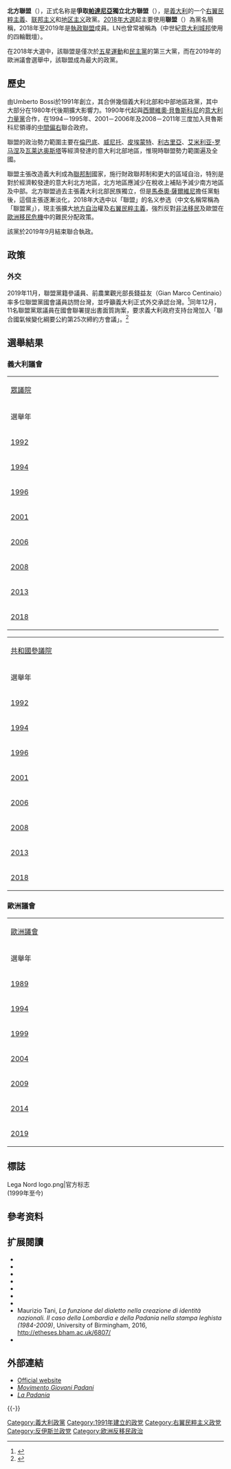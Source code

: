 {{Infobox political party
|name=北方聯盟 
|name_native      = Lega Nord
|logo               = [[File:Lega_Nord_logo.png|180px]]
|leader1_title      = 联邦书记
|leader1_name       = [[馬泰奧·薩爾維尼|馬泰奧·薩爾維尼]]
|leader2_title      = 联邦主席
|leader2_name       = [[翁貝托·博西|翁貝托·博西]]
|founded            = 1989年12月4日{{small|（政党联盟）}}<br/>1991年1月8日{{small|（政党）}}
|dissolved          = 
|merger             = {{le|威尼托聯盟|Liga Veneta}}<br/>{{le|倫巴底聯盟 (政黨)|Lega Lombarda|倫巴底聯盟}}<br/>{{le|皮埃蒙特北方聯盟|Lega Nord Piemont|自治皮埃蒙特}}<br/>{{le|利古里亞北方聯盟|Lega Nord Liguria|利古里亞聯盟}}<br/>{{le|艾米利亞北方聯盟|Lega Nord Emilia|艾米利亞—羅馬涅聯盟}}<br/>{{le|托斯卡納北方聯盟|Lega Nord Toscana|托斯卡納聯盟}}
|headquarters       = via Bellerio, 41<br/>20161 [[米蘭|米蘭]]
|newspaper          = 《帕达尼亚》
|membership_year    = 2013年
|membership         = 12,200<ref>G. Passarelli - D. Tuorto, Lega & Padania. Storie e luoghi delle camicie verdi, il Mulino.</ref>
|youth_wing         = {{le|青年帕达尼亚人运动|Young Padanians Movement|青年联盟}}
|ideology           = [[聯邦主義|聯邦主義]]<ref name="Spektorowski">{{Citation |first=Alberto |last=Spektorowski |title=Ethonregionalism: The Intellectual New Right and the Lega Nord |journal=The Global Review of Ethnopolitics |volume=2 |number=3 |date=March 2003 |pages=55–70 |url=http://scandinavian.wisc.edu/dubois/Courses_folder/Identitiescourse/Spektorowski.pdf |doi=10.1080/14718800308405144 |accessdate=2014-09-11 |archive-date=2011-09-30 |archive-url=https://web.archive.org/web/20110930095138/http://scandinavian.wisc.edu/dubois/Courses_folder/Identitiescourse/Spektorowski.pdf |dead-url=no }}</ref><ref>*{{Citation |first=Michel |last=Huysseune |title=Modernity and Secession: The Social Sciences and the Political Discourse of the Lega Nord in Italy |publisher=Berghahn Books |year=2006 |page=192 |url=http://books.google.co.uk/books?id=pqMA6_QgD1gC&pg=PA192&dq=lega+nord+federalist&hl=en&sa=X&ei=xXJnT-a-H9CzhAfdn-GvCA&ved=0CDIQ6AEwAA#v=onepage&q=lega%20nord%20federalist&f=false |accessdate=2014-09-11 |archive-date=2014-10-20 |archive-url=https://web.archive.org/web/20141020074212/http://books.google.co.uk/books?id=pqMA6_QgD1gC&pg=PA192&dq=lega+nord+federalist&hl=en&sa=X&ei=xXJnT-a-H9CzhAfdn-GvCA&ved=0CDIQ6AEwAA#v=onepage&q=lega%20nord%20federalist&f=false |dead-url=no }}
*{{Citation |first=Hans-Georg |last=Betz |title=Against Rome: The Lega Nord |work=The New Politics of the Right |publisher=Palgrave Macmillan |year=1998 |page=55 |url=http://books.google.com/books?id=H9cGkDJgW7wC&pg=PA45&dq=lega+nord+populist&hl=en&sa=X&ei=u2xXT6qSH-TT0QXO4MjqDQ&redir_esc=y#v=onepage&q=lega%20nord%20populist&f=false |accessdate=2014-09-11 |archive-date=2014-01-07 |archive-url=https://web.archive.org/web/20140107164818/http://books.google.com/books?id=H9cGkDJgW7wC&pg=PA45&dq=lega+nord+populist&hl=en&sa=X&ei=u2xXT6qSH-TT0QXO4MjqDQ&redir_esc=y#v=onepage&q=lega%20nord%20populist&f=false |dead-url=no }}</ref><br/>[[地区主义|地区主义]]<ref name="LottaGoverno">{{Citation |first1=Daniele |last1=Albertazzi |first2=Duncan |last2=McDonnell |first3=James L. |last3=Newell |title=Di lotta e di governo: The Lega Nord and Rifondazione Comunista in office |journal=Party Politics |date=July 2011 |volume=17 |number=4 |pages=471–487 |url=http://usir.salford.ac.uk/10399/3/PSA_Paper_-_Di_lotta_e_di_governo_21_March.pdf |doi=10.1177/1354068811400523 |accessdate=2014-09-11 |archive-date=2013-05-11 |archive-url=https://web.archive.org/web/20130511095715/http://usir.salford.ac.uk/10399/3/PSA_Paper_-_Di_lotta_e_di_governo_21_March.pdf |dead-url=no }}</ref><ref name="CottaVerzichelli2007">{{cite book|first1=Maurizio|last1=Cotta|first2=Luca|last2=Verzichelli|title=Political Institutions in Italy|url=http://books.google.com/books?id=G-FAZHBDqggC&pg=PA39|accessdate=2013-07-16|year=2007|publisher=Oxford University Press|isbn=978-0-19-928470-2|pages=39–|archive-date=2014-01-01|archive-url=https://web.archive.org/web/20140101135207/http://books.google.com/books?id=G-FAZHBDqggC&pg=PA39|dead-url=no}}</ref><ref>*{{Citation |first=Rune Dahl |last=Fitjar |title=The Rise of Regionalism: Causes of regional mobilisation in Western Europe |publisher=Routledge |year=2010 |page=143 |url=http://books.google.co.uk/books?id=hg1hekvnlCIC&pg=PA143&dq=lega+nord+regionalist&hl=en&sa=X&ei=DHNnT4eYGMeGhQeGwv2kCA&ved=0CDwQ6AEwAg#v=onepage&q=lega%20nord%20regionalist&f=false |accessdate=2014-09-11 |archive-date=2013-12-16 |archive-url=https://web.archive.org/web/20131216173707/http://books.google.co.uk/books?id=hg1hekvnlCIC&pg=PA143&dq=lega+nord+regionalist&hl=en&sa=X&ei=DHNnT4eYGMeGhQeGwv2kCA&ved=0CDwQ6AEwAg#v=onepage&q=lega%20nord%20regionalist&f=false |dead-url=no }}
*{{Citation |first=Benito |last=Giordano |title=Italian regionalism or ‘Padanian’ nationalism — the political project of the Lega Nord in Italian politics |work=Regions and Regionalism in Europe |publisher=Edward Elgar Publishing |year=2004 |pages=378–404 |url=http://books.google.co.uk/books?id=6meikazgxksC&pg=PA378&dq=lega+nord+regionalist&hl=en&sa=X&ei=goBnT6HtEMiAhQel2PmgCA&ved=0CEMQ6AEwAw#v=onepage&q=lega%20nord%20regionalist&f=false |accessdate=2014-09-11 |archive-date=2014-10-20 |archive-url=https://web.archive.org/web/20141020073645/http://books.google.co.uk/books?id=6meikazgxksC&pg=PA378&dq=lega+nord+regionalist&hl=en&sa=X&ei=goBnT6HtEMiAhQel2PmgCA&ved=0CEMQ6AEwAw#v=onepage&q=lega%20nord%20regionalist&f=false |dead-url=no }}</ref><br>[[保守主义|保守主义]]<ref>{{bulleted list
|{{cite book|title=The Re-invention of the European Radical Right|year=2011|page=101|first=Andrej|last=Zaslove|publisher=McGill-Queen's Press}}
|{{Cite news|work=[[The_Local|The Local]]|title=Italian watchdog blocks Salvini's attempt to put 'mother and father' on kids' ID cards|date=2018-11-16|url=https://www.thelocal.it/20181116/data-protection-matteo-salvini-mother-and-father-on-childrens-id-cards|accessdate=2021-08-26|archive-date=2021-03-08|archive-url=https://web.archive.org/web/20210308131314/https://www.thelocal.it/20181116/data-protection-matteo-salvini-mother-and-father-on-childrens-id-cards/}}
|{{cite news|work=[[Reuters|Reuters]]|title=Italy's Salvini asserts 'natural family' in move against same-sex parents|date=2018-08-10|url=https://www.reuters.com/article/us-italy-politics-family-idUSKBN1KV1S6|accessdate=2021-08-26|archive-date=2021-03-08|archive-url=https://web.archive.org/web/20210308135502/https://www.reuters.com/article/us-italy-politics-family-idUSKBN1KV1S6}}}}</ref><br/>[[民粹主义|民粹主义]]<ref name="LottaGoverno"/><ref name="Tarchi">{{Citation |first=Marco |last=Tarchi |title=Recalcitrant Allies: The Conflicting Foreign Policy Agenda of the Alleanza Nazionale and the Lega Nord |work=Europe for the Europeans |publisher=Ashgate |year=2007 |page=187 |url=http://books.google.com/books?id=jXR5GzqvmyYC&pg=PA187&dq=lega+nord+populist&hl=en&sa=X&ei=u2xXT6qSH-TT0QXO4MjqDQ&redir_esc=y#v=onepage&q=lega%20nord%20populist&f=false |accessdate=2014-09-11 |archive-date=2014-06-13 |archive-url=https://web.archive.org/web/20140613052724/http://books.google.com/books?id=jXR5GzqvmyYC&pg=PA187&dq=lega+nord+populist&hl=en&sa=X&ei=u2xXT6qSH-TT0QXO4MjqDQ&redir_esc=y#v=onepage&q=lega%20nord%20populist&f=false |dead-url=no }}</ref><ref>*{{Citation |first=Patricia |last=Chiantera-Stutte |title=Leadership, Ideology, and Anti-European Politics in the Italian Lega Nord |work=Challenges to Consensual Politics |publisher=P.I.E.-Peter Land |year=2005 |page=127 |url=http://books.google.com/books?id=Rwofe0Zg8MQC&pg=PA127&dq=lega+nord+populist&hl=en&sa=X&ei=u2xXT6qSH-TT0QXO4MjqDQ&redir_esc=y#v=onepage&q=lega%20nord%20populist&f=false |accessdate=2014-09-11 |archive-date=2014-06-13 |archive-url=https://web.archive.org/web/20140613050420/http://books.google.com/books?id=Rwofe0Zg8MQC&pg=PA127&dq=lega+nord+populist&hl=en&sa=X&ei=u2xXT6qSH-TT0QXO4MjqDQ&redir_esc=y#v=onepage&q=lega%20nord%20populist&f=false |dead-url=no }}
*{{Citation |first1=Carlo |last1=Ruzza |first2=Stefano |last2=Fella |title=Re-inventing the Italian Right: Territorial politics, populism and 'post-fascism' |publisher=Routledge |year=2009 |page=1 |url=http://books.google.it/books?id=R6CjdfEXpPUC&printsec=frontcover&dq=Re-incenting+the+Italian+Right&hl=en&sa=X&ei=qHFXT-PnJ4fD0QXLrZzNDQ&redir_esc=y#v=onepage&q=lega%20nord%20populist&f=false |accessdate=2014-09-11 |archive-date=2013-12-13 |archive-url=https://web.archive.org/web/20131213043435/http://books.google.it/books?id=R6CjdfEXpPUC&printsec=frontcover&dq=Re-incenting+the+Italian+Right&hl=en&sa=X&ei=qHFXT-PnJ4fD0QXLrZzNDQ&redir_esc=y#v=onepage&q=lega%20nord%20populist&f=false |dead-url=no }}
*{{Citation |first=Thomas W. |last=Gold |title=The Lega Nord and Contemporary Politics in Italy |publisher=Palgrave Macmillan |year=2003}}</ref><br>[[歐洲懷疑主義|歐洲懷疑主義]]<ref>{{Cite book |first=Susannah |last=Verney |title=Euroscepticism in Southern Europe: A Diachronic Perspective |publisher=Routledge |year=2013 |page=13}}</ref>
|position           = [[右翼|右翼]]<ref>{{Cite web |url=http://euobserver.com/eu-elections/124366 |title=Right-wing MEPs to form new constellations in EU parliament |accessdate=2014-09-11 |archive-date=2014-07-02 |archive-url=https://web.archive.org/web/20140702235728/http://euobserver.com/eu-elections/124366 |dead-url=no }}</ref><ref>{{Cite web |url=http://www.eunews.it/en/2014/01/15/european-parliament-elections-the-italian-lega-nord-chooses-le-pens-extreme-right-wing-party/11867 |title=European Parliament Elections: the Italian Lega Nord chooses Le Pen’s extreme right-wing party |access-date=2014-09-11 |archive-url=https://web.archive.org/web/20140305035030/http://www.eunews.it/en/2014/01/15/european-parliament-elections-the-italian-lega-nord-chooses-le-pens-extreme-right-wing-party/11867 |archive-date=2014-03-05 |dead-url=yes }}</ref>至[[极右翼|极右翼]]
|colours            = {{colorbox|{{Party meta/color/北方聯盟 (義大利)}}}} [[綠色|綠色]]
|national           = [[中右联盟|中右联盟]]
|international      = [[運動_(民粹主義團體)|運動]]
| affiliation1_title = 南方組織
| affiliation1       = {{le|我們與薩爾維尼|Us with Salvini}}<br>{{nowrap|{{le|薩爾維尼競選總理聯盟|Lega per Salvini Premier}}}}
| european           = {{plainlist|
*[[欧洲自由联盟|欧洲自由联盟]] <small>(1989–1994)
*[[歐洲爭取自由聯盟|歐洲爭取自由聯盟]] {{small|(2013–2014)}}<ref>{{cite web |url=http://conservative-headlines.com/2014/05/lega-nord-formerly-switches-to-new-le-penwilders-alliance/ |title=Lega Nord formerly switches to new Le Pen/Wilders Alliance |accessdate=2015-08-06 |date=2014-05-29 |archive-date=2015-10-18 |archive-url=https://web.archive.org/web/20151018133552/http://conservative-headlines.com/2014/05/lega-nord-formerly-switches-to-new-le-penwilders-alliance/ |dead-url=no }}</ref><ref>{{cite web |url=http://www.polisblog.it/post/212433/elezioni-europee-2014-eaf-il-manifesto-marine-le-pen |language=it |title=Eaf: Il Manifesto di Marine Le Pen |website=polisblog.it |accessdate=2015-08-06 |date=2014-03-05 |archive-date=2020-09-20 |archive-url=https://web.archive.org/web/20200920021007/https://www.polisblog.it/post/212433/elezioni-europee-2014-eaf-il-manifesto-marine-le-pen |dead-url=no }}</ref>
*[[认同与民主党|认同与民主党]] {{small|(2014至今)}}<ref>{{Cite web |url=https://www.bbc.com/news/world-europe-47854288 |title=存档副本 |accessdate=2019-07-07 |archive-date=2020-12-17 |archive-url=https://web.archive.org/web/20201217064204/https://www.bbc.com/news/world-europe-47854288 |dead-url=no }}</ref>}}
|europarl           = 
*{{le|彩虹党团 (1989年)|Rainbow Group (1989–1994)|彩虹党团}} <small>(1989–94)</small>
*[[欧洲自由民主改革党|欧洲自由民主改革党]] <small>(1994–97)</small>
*{{le|独立人士技术党团 (1999年)|Technical Group of Independents (1999–2001)|独立人士技术党团}} <small>(1999–2001)</small>
*{{le|独立/民主|Independence/Democracy}} <small>(2004–06)</small>
*{{le|争取民族欧洲联盟|Union for Europe of the Nations}} <small>(2007–09)</small>
*[[自由和民主欧洲|自由和民主欧洲]] <small>(2009–2014)</small>
*[[无所属议员|无所属]] <small>(2014-2015)</small>
*[[民族和自由欧洲|民族和自由欧洲]] {{small|(2015–2019)}}
*[[認同與民主|認同與民主]] {{small|(2019至今)}}
|seats1_title       = [[義大利眾議院|众议院]]
|seats1             = {{Infobox political party/seats|125|630|hex={{Party meta/color/北方聯盟 (義大利)}}}}
|seats2_title       = [[義大利共和國參議院|参议院]]
|seats2             = {{Infobox political party/seats|58|315|hex={{Party meta/color/北方聯盟 (義大利)}}}}
|seats3_title       = [[歐洲議會|歐洲議會]]
|seats3             = {{Infobox political party/seats|5|76|hex={{Party meta/color/北方聯盟 (義大利)}}}}
|seats4_title       = [[義大利地方議會|地方议会]]
|seats4             = {{Infobox political party/seats|3|20|hex={{Party meta/color/北方聯盟 (義大利)}}}}
| seats5_title       = [[區域議會|區域議會]]
| seats5             = {{composition bar|156|897|hex={{Party meta/color/北方聯盟 (義大利)}}}}
|flag               = [[File:Sun_of_the_Alps.svg|100px]]
|website            = [http://www.leganord.org www.leganord.org]
|colorcode          = {{Party meta/color/北方聯盟 (義大利)}}
|country            = 義大利
}}

'''北方聯盟'''（{{lang-it|Lega Nord}}），正式名称是'''爭取[[帕達尼亞|帕達尼亞]]獨立北方聯盟'''（{{lang|it|Lega Nord per l'Indipendenza della Padania}}），是[[義大利|義大利]]的一个[[右翼民粹主義|右翼民粹主義]]、[[联邦主义|联邦主义]]和[[地区主义|地区主义]]政黨。[[2018年義大利大選|2018年大選]]起主要使用'''聯盟'''（{{lang|it|Lega}}）為黨名簡稱，2018年至2019年是[[執政聯盟|執政聯盟]]成員。LN也曾常被稱為{{le|Carroccio}}（中世紀[[意大利城邦|意大利城邦]]使用的四輪戰壇）。

在2018年大選中，該聯盟是僅次於[[五星運動|五星運動]]和[[民主党_(意大利)|民主黨]]的第三大黨，而在2019年的歐洲議會選舉中，該聯盟成為最大的政黨。

== 歷史 ==
由Umberto Bossi於1991年創立，其合併幾個義大利北部和中部地區政黨，其中大部分在1980年代後期擴大影響力。1990年代起與[[西爾維奧·貝魯斯科尼|西爾維奧·貝魯斯科尼]]的[[意大利力量黨|意大利力量黨]]合作，在1994－1995年、2001－2006年及2008－2011年三度加入貝魯斯科尼領導的[[中間偏右|中間偏右]]聯合政府。

聯盟的政治勢力範圍主要在[[倫巴底|倫巴底]]、[[威尼托|威尼托]]、[[皮埃蒙特|皮埃蒙特]]、[[利古里亞|利古里亞]]、[[艾米利亚-罗马涅|艾米利亚-罗马涅]]及[[瓦莱达奥斯塔|瓦莱达奥斯塔]]等經濟發達的意大利北部地區，惟現時聯盟勢力範圍遍及全國。

聯盟主張改造義大利成為[[聯邦制|聯邦制]]國家，施行財政聯邦制和更大的區域自治，特別是對於經濟較發達的意大利北方地區，北方地區應減少在稅收上補貼予減少南方地區及中部。北方聯盟過去主張義大利北部民族獨立，但是[[馬泰奧·薩爾維尼|馬泰奧·薩爾維尼]]擔任黨魁後，這個主張逐漸淡化，2018年大选中以「聯盟」的名义参选（中文名稱常稱為「聯盟黨」），現主張擴大[[地方自治|地方自治]]權及[[右翼民粹主義|右翼民粹主義]]，強烈反對[[非法移民|非法移民]]及歐盟在[[歐洲移民危機|歐洲移民危機]]中的難民分配政策。

該黨於2019年9月結束聯合執政。

== 政策 ==
=== 外交 ===
2019年11月，聯盟黨籍參議員、前農業觀光部長錢益友（Gian Marco Centinaio）率多位聯盟黨國會議員訪問台灣，並呼籲義大利正式外交承認台灣。<ref>{{Cite web|title=義大利支持度最高政黨挺台：是正式承認台灣的時候了|url=https://www.thenewslens.com/article/128458|accessdate=2019-12-09|date=2019-12-07|last=Huang|first=Abby|work=The News Lens 關鍵評論網|archive-date=2019-12-08|archive-url=https://web.archive.org/web/20191208162740/https://www.thenewslens.com/article/128458|dead-url=no}}</ref>同年12月，11名聯盟黨眾議員在國會聯署提出書面質詢案，要求義大利政府支持台灣加入「聯合國氣候變化綱要公約第25次締約方會議」。<ref>{{Cite web|title=義大利最具民意政黨！11議員聯署…挺台加聯合國氣候大會|url=https://www.setn.com/News.aspx?NewsID=649783|accessdate=2019-12-09|date=2019-12-07|work=三立新聞網|archive-date=2020-02-10|archive-url=https://web.archive.org/web/20200210120621/https://www.setn.com/News.aspx?NewsID=649783|dead-url=no}}</ref>

== 選舉結果 ==
=== 義大利議會 ===
{| class=wikitable style="width:50%; border:1px #AAAAFF solid"
|-
| colspan=6|[[眾議院_(義大利)|眾議院]]
|-
! width=13%|選舉年
! width=16%|投票
! width=6%|% 
! width=1%|席次
! width=8%|+/−
! width=18%|領袖
|-
! [[1992_Italian_general_election|1992]]
| 3,395,384 (4th)
| 8.6
| {{Composition bar|55|630|hex={{Party meta/color/北方聯盟 (義大利)}}}}
| <div style="text-align: center;">–</div>
| <div style="text-align: center;">[[翁貝托·博西|翁貝托·博西]]</div>
|-
! [[1994_Italian_general_election|1994]]
| 3,235,248 (5th)
| 8.4
| {{Composition bar|117|630|hex={{Party meta/color/北方聯盟 (義大利)}}}}
| <div style="text-align: center;">{{increase}} 62</div>
| <div style="text-align: center;">[[翁貝托·博西|翁貝托·博西]]</div>
|-
! [[1996_Italian_general_election|1996]]
| 3,776,354 (4th)
| 10.8
| {{Composition bar|59|630|hex={{Party meta/color/北方聯盟 (義大利)}}}}
| <div style="text-align: center;">{{decrease}} 58</div>
| <div style="text-align: center;">[[翁貝托·博西|翁貝托·博西]]</div>
|-
! [[2001_Italian_general_election|2001]]
| 1,464,301 (6th)
| 3.9
| {{Composition bar|30|630|hex={{Party meta/color/北方聯盟 (義大利)}}}}
| <div style="text-align: center;">{{decrease}} 28</div>
| <div style="text-align: center;">[[翁貝托·博西|翁貝托·博西]]</div>
|-
! [[2006_Italian_general_election|2006]]
| 1,749,632 (6th)
| 4.6
| {{Composition bar|28|630|hex={{Party meta/color/北方聯盟 (義大利)}}}}
| <div style="text-align: center;">{{decrease}} 2</div>
| <div style="text-align: center;">[[翁貝托·博西|翁貝托·博西]]</div>
|-
! [[2008_Italian_general_election|2008]]
| 3,024,758 (3rd)
| 8.3
| {{Composition bar|60|630|hex={{Party meta/color/北方聯盟 (義大利)}}}}
| <div style="text-align: center;">{{increase}} 32</div>
| <div style="text-align: center;">[[翁貝托·博西|翁貝托·博西]]</div>
|-
! [[2013_Italian_general_election|2013]]
| 1,390,156 (5th)
| 4.1
| {{Composition bar|20|630|hex={{Party meta/color/北方聯盟 (義大利)}}}}
| <div style="text-align: center;">{{decrease}} 42</div>
| <div style="text-align: center;">[[羅伯托·馬羅尼|羅伯托·馬羅尼]]</div>
|-
! [[2018_Italian_general_election|2018]]
| 5,698,687 (3rd)
| 17.4
| {{Composition bar|124|630|hex={{Party meta/color/北方聯盟 (義大利)}}}}
| <div style="text-align: center;">{{increase}} 104</div>
| <div style="text-align: center;">[[馬泰奧·薩爾維尼|馬泰奧·薩爾維尼]]</div>
|}
{| class=wikitable style="width:50%; border:1px #AAAAFF solid"
|-
| colspan=6|[[共和國參議院_(義大利)|共和國參議院]]
|-
! width=13%|選舉年
! width=16%|投票
! width=6%|% 
! width=1%|席次
! width=8%|+/−
! width=18%|領袖
|-
! [[1992_Italian_general_election|1992]]
| 2,732,461 (4th)
| 8.2
| {{Composition bar|25|315|hex={{Party meta/color/北方聯盟 (義大利)}}}}
| <div style="text-align: center;">–</div>
| <div style="text-align: center;">[[翁貝托·博西|翁貝托·博西]]</div>
|-
! [[1994_Italian_general_election|1994]]
| with [[Pole_of_Freedoms|PdL]]
| –
| {{Composition bar|60|315|hex={{Party meta/color/北方聯盟 (義大利)}}}}
| <div style="text-align: center;">{{increase}} 35</div>
| <div style="text-align: center;">[[翁貝托·博西|翁貝托·博西]]</div>
|-
! [[1996_Italian_general_election|1996]]
| 3,394,733 (4th)
| 10.4
| {{Composition bar|27|315|hex={{Party meta/color/北方聯盟 (義大利)}}}}
| <div style="text-align: center;">{{decrease}} 33</div>
| <div style="text-align: center;">[[翁貝托·博西|翁貝托·博西]]</div>
|-
! [[2001_Italian_general_election|2001]]
| with [[House_of_Freedoms|CdL]]
| –
| {{Composition bar|17|315|hex={{Party meta/color/北方聯盟 (義大利)}}}}
| <div style="text-align: center;">{{decrease}} 10</div>
| <div style="text-align: center;">[[翁貝托·博西|翁貝托·博西]]</div>
|-
! [[2006_Italian_general_election|2006]]
| 1,530,667 (6th)
| 4.5
| {{Composition bar|13|315|hex={{Party meta/color/北方聯盟 (義大利)}}}}
| <div style="text-align: center;">{{decrease}} 4</div>
| <div style="text-align: center;">[[翁貝托·博西|翁貝托·博西]]</div>
|-
! [[2008_Italian_general_election|2008]]
| 2,644,248 (3rd)
| 7.9
| {{Composition bar|26|315|hex={{Party meta/color/北方聯盟 (義大利)}}}}
| <div style="text-align: center;">{{increase}} 13</div>
| <div style="text-align: center;">[[翁貝托·博西|翁貝托·博西]]</div>
|-
! [[2013_Italian_general_election|2013]]
| 1,328,555 (5th)
| 4.3
| {{Composition bar|18|315|hex={{Party meta/color/北方聯盟 (義大利)}}}}
| <div style="text-align: center;">{{decrease}} 8</div>
| <div style="text-align: center;">[[羅伯托·馬羅尼|羅伯托·馬羅尼]]</div>
|-
! [[2018_Italian_general_election|2018]]
| 5,321,537 (3rd)
| 17.6
| {{Composition bar|58|315|hex={{Party meta/color/北方聯盟 (義大利)}}}}
| <div style="text-align: center;">{{increase}} 40</div>
| <div style="text-align: center;">[[馬泰奧·薩爾維尼|馬泰奧·薩爾維尼]]</div>
|}

=== 歐洲議會 ===
{| class=wikitable style="width:50%; border:1px #AAAAFF solid"
|-
| colspan=6|[[歐洲議會|歐洲議會]]
|-
! width=13%|選舉年
! width=16%|得票
! width=6%|% 
! width=1%|席次
! width=8%|+/−
! width=18%|領袖
|-
! [[1989_European_Parliament_election_in_Italy|1989]]
| 636,242 (9th)
| 1.8
| {{Composition bar|2|81|hex={{Party meta/color/北方聯盟 (義大利)}}}}
| <div style="text-align: center;">–</div>
| <center>[[翁貝托·博西|翁貝托·博西]]</center>
|-
! [[1994_European_Parliament_election_in_Italy|1994]]
| 2,162,586 (5th)
| 6.5
| {{Composition bar|6|87|hex={{Party meta/color/北方聯盟 (義大利)}}}}
| <div style="text-align: center;">{{increase}} 4</div>
| <center>[[翁貝托·博西|翁貝托·博西]]</center>
|-
! [[1999_European_Parliament_election_in_Italy|1999]]
| 1,395,547 (6th)
| 4.5
| {{Composition bar|4|87|hex={{Party meta/color/北方聯盟 (義大利)}}}}
| <div style="text-align: center;">{{decrease}} 2</div>
| <center>[[翁貝托·博西|翁貝托·博西]]</center>
|-
! [[2004_European_Parliament_election_in_Italy|2004]]
| 1,613,506 (7th)
| 5.0
| {{Composition bar|4|78|hex={{Party meta/color/北方聯盟 (義大利)}}}}
| <div style="text-align: center;">–</div>
| <center>[[翁貝托·博西|翁貝托·博西]]</center>
|-
! [[2009_European_Parliament_election_in_Italy|2009]]
| 3,126,915 (3rd)
| 10.2
| {{Composition bar|9|72|hex={{Party meta/color/北方聯盟 (義大利)}}}}
| <div style="text-align: center;">{{increase}} 5</div>
| <center>[[翁貝托·博西|翁貝托·博西]]</center>
|-
! [[2014_European_Parliament_election_in_Italy|2014]]
| 1,688,197 (4th)
| 6.2
| {{Composition bar|5|73|hex={{Party meta/color/北方聯盟 (義大利)}}}}
| <div style="text-align: center;">{{decrease}} 4</div>
| <center>[[馬泰奧·薩爾維尼|馬泰奧·薩爾維尼]]</center>
|-
! [[2019_European_Parliament_election_in_Italy|2019]]
| 9,175,208 (1st)
| 34.3
| {{Composition bar|28|73|hex={{Party meta/color/北方聯盟 (義大利)}}}}
| <div style="text-align: center;">{{increase}} 24
| <center>[[馬泰奧·薩爾維尼|馬泰奧·薩爾維尼]]</center>
|}

== 標誌 ==
<gallery>
<!-- 檔案不存在 Lega Nord 1994.jpg|Official logo<br>(1994–1999) ，可從英文維基百科取得 -->
Lega Nord logo.png|官方标志<br>(1999年至今)
<!-- 檔案不存在 League - Salvini premier.svg|Electoral logo<br>(2018–present) ，可從英文維基百科取得 -->
</gallery>

== 參考资料 ==
{{Reflist|33em}}

== 扩展閱讀 ==
*{{cite journal |first1=Daniele |last1=Albertazzi |first2=Duncan |last2=McDonnell |title=The Lega Nord back in government |journal=West European Politics |volume=33 |issue=6 |year=2010 |pages=1318–1340 |doi=10.1080/01402382.2010.508911 | url = https://dx.doi.org/10.1080/01402382.2010.508911 |ref=harv |postscript = .}}
*{{Citation |first1=Daniele |last1=Albertazzi |first2=Duncan |last2=McDonnell |first3=James L. |last3=Newell |title=Di lotta e di governo: The Lega Nord and Rifondazione Comunista in office |journal=Party Politics |date=July 2011 |volume=17 |number=4 |pages=471–487 |url=http://usir.salford.ac.uk/10399/3/PSA_Paper_-_Di_lotta_e_di_governo_21_March.pdf |doi=10.1177/1354068811400523 |ref=harv |postscript=. |accessdate=2014-09-11 |archive-date=2013-05-11 |archive-url=https://web.archive.org/web/20130511095715/http://usir.salford.ac.uk/10399/3/PSA_Paper_-_Di_lotta_e_di_governo_21_March.pdf |dead-url=no }}
* {{cite journal |first=Anna |last=Cento Bull |title=Lega Nord: a case of simulative politics? |journal=[[South_European_Society_and_Politics|South European Society and Politics]] |volume=14 |issue=2 |pages=129–146 |publisher=[[Taylor_and_Francis|Taylor and Francis]] |doi=10.1080/13608740903037786 | date = June 2009 | url = https://dx.doi.org/10.1080/13608740903037786 | ref = harv | postscript = .}}
* {{cite journal |first=Anna |last=Cento Bull |title=The Lega Nord and fiscal federalism: Functional or postfunctional? |journal=Modern Italy |volume=16 |issue=4 |year=2011 |pages=437–447 |doi=10.1080/13532944.2011.611221 | url = https://dx.doi.org/10.1080/13532944.2011.611221 | ref = harv | postscript = .}}
*{{Citation |first=Patricia |last=Chiantera-Stutte |contribution=Leadership, ideology, and anti-European politics in the Italian ''Lega Nord'' | editor-last1 = Caramani | editor-first1 = Danièle | editor-last2 = Mény | editor-first2 = Yves | title = Challenges to consensual politics: democracy, identity, and populist protest in the Alpine region |pages=113–130 | publisher = P.I.E.-Peter Lang | location = Bruxelles New York | year = 2005 | isbn = 9780820466422 | ref = harv | postscript = .}}
* {{cite book | last = Gold | first = Thomas W. | title = The Lega nord and contemporary politics in Italy | publisher = Palgrave Macmillan | location = New York, New York | year = 2003 | isbn = 9780312296315 }}
* {{cite book | last = Huysseune | first = Michel | title = Modernity and secession: the social sciences and the political discourse of the Lega nord in Italy | publisher = Berghahn Books | location = New York | year = 2006 | isbn = 9781845450618 }}
* Maurizio Tani, ''La funzione del dialetto nella creazione di identità nazionali. Il caso della Lombardia e della Padania nella stampa leghista (1984-2009)'', University of Birmingham, 2016, http://etheses.bham.ac.uk/6807/{{Wayback|url=http://etheses.bham.ac.uk/6807/ |date=20170925132054 }} 
* {{cite book | last = Zaslove | first = Andrej | title = The re-invention of the European radical right populism, regionalism, and the Italian Lega Nord | publisher = McGill-Queen's University Press | location = Montréal Ithaca | year = 2011 | isbn = 9781283531214 }}

== 外部連結 ==
*[http://www.leganord.org/ Official website]{{Wayback|url=http://www.leganord.org/ |date=19981205104230 }}
*[http://www.giovanipadani.com/ ''Movimento Giovani Padani'']{{Wayback|url=http://www.giovanipadani.com/ |date=20110129080119 }}
*[https://web.archive.org/web/20040721050513/http://www.lapadania.com/ ''La Padania'']

{{-}}
{{意大利政党}}

[[Category:義大利政黨|Category:義大利政黨]]
[[Category:1991年建立的政党|Category:1991年建立的政党]]
[[Category:右翼民粹主义政党|Category:右翼民粹主义政党]]
[[Category:反伊斯兰政党|Category:反伊斯兰政党]]
[[Category:欧洲反移民政治|Category:欧洲反移民政治]]